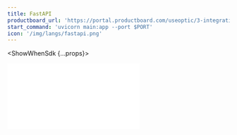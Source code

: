 ```yaml
---
title: FastAPI
productboard_url: 'https://portal.productboard.com/useoptic/3-integrations-board/c/22-fastapi'
start_command: 'uvicorn main:app --port $PORT'
icon: '/img/langs/fastapi.png'
---
```



<FrameworksPreflight />

<ShowWhenSdk {...props}>
<iframe
  style={{width: '100%', height: 800}}
  src={frontMatter.productboard_url}
  frameBorder="0"
/>

</ShowWhenSdk>

<ShowWhenProxy {...props}>

<FrameworksProxyMode start_command={frontMatter.start_command} />

### Connect to Optic

Edit the `optic.yml` file created when you ran `api init`. For a proxy, you'll need to define the command to start your API and the port on which Optic should listen. Optic will tell your application to start on a specific port with the `PORT` environment variable. We recommend starting Optic on the port your project listens on today, so all of your consumers, such as tests and local clients, work without any changes.

#### Configuring optic.yml

<CodeBlock className="language-yml" children={`
tasks:
  start:
    command: ${frontMatter.start_command}
    inboundUrl: http://localhost:4000
`.trim()}>
</CodeBlock>

#### Configuring your project

No code changes should be needed - by pasisng in the port with the command, you're ready to go!

<br />
<br />

<FrameworksProxyValidate />

<FrameworksMidleware framework={frontMatter.title} />

</ShowWhenProxy>

## Next step: Document your first endpoint

Now Optic is integrated with your API, and you've confirmed traffic is flowing properly. Congratulations! Since you captured some traffic while testing the integration, now is a great time to [document your first endpoint](/document/baseline).

**Having trouble?** [Open an issue on GitHub](https://github.com/opticdev/optic/issues/new)
